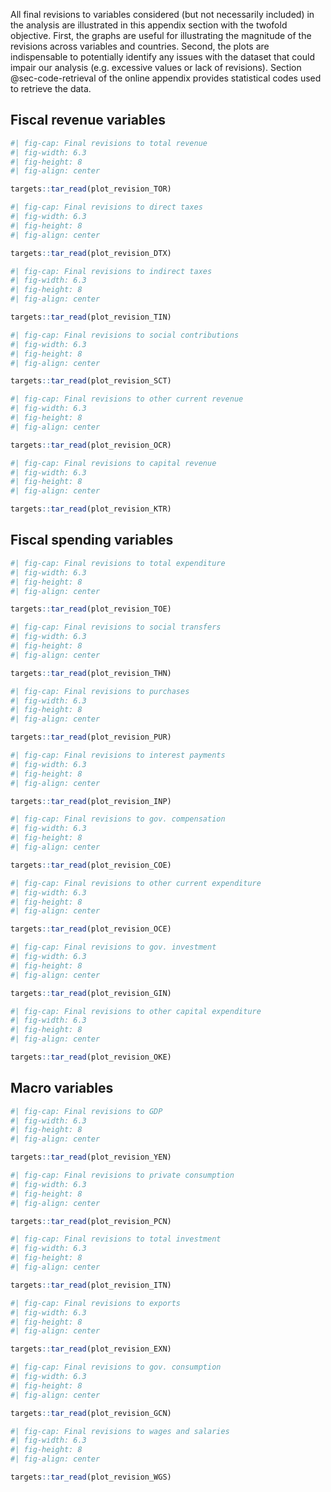All final revisions to variables considered (but not necessarily included) in the analysis are illustrated in this appendix section with the twofold objective. First, the graphs are useful for illustrating the magnitude of the revisions across variables and countries. Second, the plots are indispensable to potentially identify any issues with the dataset that could impair our analysis (e.g. excessive values or lack of revisions). Section @sec-code-retrieval of the online appendix provides statistical codes used to retrieve the data.

## Fiscal revenue variables
```r
#| fig-cap: Final revisions to total revenue
#| fig-width: 6.3
#| fig-height: 8
#| fig-align: center

targets::tar_read(plot_revision_TOR)
```

```r
#| fig-cap: Final revisions to direct taxes
#| fig-width: 6.3
#| fig-height: 8
#| fig-align: center

targets::tar_read(plot_revision_DTX)
```

```r
#| fig-cap: Final revisions to indirect taxes
#| fig-width: 6.3
#| fig-height: 8
#| fig-align: center

targets::tar_read(plot_revision_TIN)
```

```r
#| fig-cap: Final revisions to social contributions
#| fig-width: 6.3
#| fig-height: 8
#| fig-align: center

targets::tar_read(plot_revision_SCT)
```

```r
#| fig-cap: Final revisions to other current revenue
#| fig-width: 6.3
#| fig-height: 8
#| fig-align: center

targets::tar_read(plot_revision_OCR)
```

```r
#| fig-cap: Final revisions to capital revenue
#| fig-width: 6.3
#| fig-height: 8
#| fig-align: center

targets::tar_read(plot_revision_KTR)
```

## Fiscal spending variables

```r
#| fig-cap: Final revisions to total expenditure
#| fig-width: 6.3
#| fig-height: 8
#| fig-align: center

targets::tar_read(plot_revision_TOE)
```

```r
#| fig-cap: Final revisions to social transfers
#| fig-width: 6.3
#| fig-height: 8
#| fig-align: center

targets::tar_read(plot_revision_THN)
```

```r
#| fig-cap: Final revisions to purchases
#| fig-width: 6.3
#| fig-height: 8
#| fig-align: center

targets::tar_read(plot_revision_PUR)
```

```r
#| fig-cap: Final revisions to interest payments
#| fig-width: 6.3
#| fig-height: 8
#| fig-align: center

targets::tar_read(plot_revision_INP)
```

```r
#| fig-cap: Final revisions to gov. compensation
#| fig-width: 6.3
#| fig-height: 8
#| fig-align: center

targets::tar_read(plot_revision_COE)
```

```r
#| fig-cap: Final revisions to other current expenditure
#| fig-width: 6.3
#| fig-height: 8
#| fig-align: center

targets::tar_read(plot_revision_OCE)
```

```r
#| fig-cap: Final revisions to gov. investment
#| fig-width: 6.3
#| fig-height: 8
#| fig-align: center

targets::tar_read(plot_revision_GIN)
```

```r
#| fig-cap: Final revisions to other capital expenditure
#| fig-width: 6.3
#| fig-height: 8
#| fig-align: center

targets::tar_read(plot_revision_OKE)
```

## Macro variables

```r
#| fig-cap: Final revisions to GDP
#| fig-width: 6.3
#| fig-height: 8
#| fig-align: center

targets::tar_read(plot_revision_YEN)
```

```r
#| fig-cap: Final revisions to private consumption
#| fig-width: 6.3
#| fig-height: 8
#| fig-align: center

targets::tar_read(plot_revision_PCN)
```

```r
#| fig-cap: Final revisions to total investment
#| fig-width: 6.3
#| fig-height: 8
#| fig-align: center

targets::tar_read(plot_revision_ITN)
```

```r
#| fig-cap: Final revisions to exports
#| fig-width: 6.3
#| fig-height: 8
#| fig-align: center

targets::tar_read(plot_revision_EXN)
```

```r
#| fig-cap: Final revisions to gov. consumption
#| fig-width: 6.3
#| fig-height: 8
#| fig-align: center

targets::tar_read(plot_revision_GCN)
```

```r
#| fig-cap: Final revisions to wages and salaries
#| fig-width: 6.3
#| fig-height: 8
#| fig-align: center

targets::tar_read(plot_revision_WGS)
```
